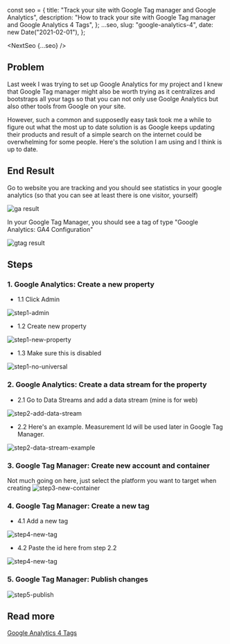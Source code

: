const seo = {
  title: "Track your site with Google Tag manager and Google Analytics",
  description:
    "How to track your site with Google Tag manager and Google Analytics 4 Tags",
};
  ...seo,
  slug: "google-analytics-4",
  date: new Date("2021-02-01"),
};

<NextSeo {...seo} />

## Problem

Last week I was trying to set up Google Analytics for my project and I knew that Google Tag manager might also be worth trying as it centralizes and bootstraps all your tags so that you can not only use Goolge Analytics but also other tools from Google on your site.

However, such a common and supposedly easy task took me a while to figure out what the most up to date solution is as Google keeps updating their products and result of a simple search on the internet could be overwhelming for some people. Here's the solution I am using and I think is up to date.

## End Result

Go to website you are tracking and you should see statistics in your google analytics (so that you can see at least there is one visitor, yourself)

![ga result](/google-analytics-4/ga-result.png)

In your Google Tag Manager, you should see a tag of type "Google Analytics: GA4 Configuration"

![gtag result](/google-analytics-4/gtag-result.png)

## Steps

### 1. Google Analytics: Create a new property

- 1.1 Click Admin

![step1-admin](/google-analytics-4/step1-admin.png)

- 1.2 Create new property

![step1-new-property](/google-analytics-4/step1-new-property.png)

- 1.3 Make sure this is disabled

![step1-no-universal](/google-analytics-4/step1-no-universal.png)

### 2. Google Analytics: Create a data stream for the property

- 2.1 Go to Data Streams and add a data stream (mine is for web)

![step2-add-data-stream](/google-analytics-4/step2-add-data-stream.png)

- 2.2 Here's an example. Measurement Id will be used later in Google Tag Manager.

![step2-data-stream-example](/google-analytics-4/step2-data-stream-example.png)

### 3. Google Tag Manager: Create new account and container

Not much going on here, just select the platform you want to target when creating
![step3-new-container](/google-analytics-4/step3-new-container.png)

### 4. Google Tag Manager: Create a new tag

- 4.1 Add a new tag

![step4-new-tag](/google-analytics-4/step4-new-tag.png)

- 4.2 Paste the id here from step 2.2

![step4-new-tag](/google-analytics-4/step4-new-tag-id.png)

### 5. Google Tag Manager: Publish changes

![step5-publish](/google-analytics-4/step5-publish.png)

## Read more

[Google Analytics 4 Tags](https://support.google.com/tagmanager/answer/9442095?hl=en)

